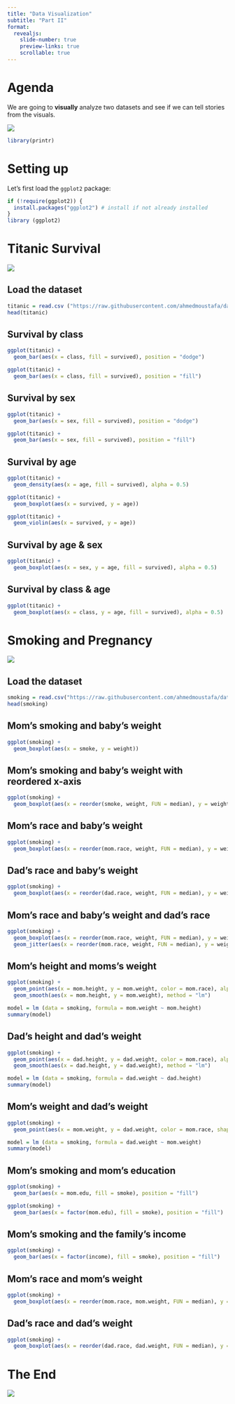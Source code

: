 ```yaml
---
title: "Data Visualization"
subtitle: "Part II"
format:
  revealjs:
    slide-number: true
    preview-links: true
    scrollable: true
---
```


# Agenda

We are going to **visually** analyze two datasets and see if we can tell stories from the visuals.

![](https://media.gettyimages.com/id/170005774/photo/fairy-tale.jpg?s=612x612&w=0&k=20&c=G6Mvq7tYAgyyfNbZGbwdXjh8XlQ1_MCrYakU63I7SG4=)

```r
library(printr)
```

# Setting up

Let's first load the `ggplot2` package:

```r
if (!require(ggplot2)) {
  install.packages("ggplot2") # install if not already installed
}
library (ggplot2)
```


# Titanic Survival

![](https://media.gettyimages.com/id/188056589/photo/digitally-restored-vintage-maritime-history-photo-of-the-rms-titantic-departing-southampton-on.jpg?s=2048x2048&w=gi&k=20&c=UUgRikYArk0uhrOMQbs994YaoRuCWU4TrcsjYGI8Tj0=)

## Load the dataset

```r
titanic = read.csv ("https://raw.githubusercontent.com/ahmedmoustafa/datasets/main/titanic/titanic.csv")
head(titanic)
```


## Survival by class

::: {.fragment}

```r
ggplot(titanic) +
  geom_bar(aes(x = class, fill = survived), position = "dodge")
```

:::

::: {.fragment}

```r
ggplot(titanic) +
  geom_bar(aes(x = class, fill = survived), position = "fill")
```

:::

## Survival by sex

::: {.fragment}

```r
ggplot(titanic) +
  geom_bar(aes(x = sex, fill = survived), position = "dodge")
```

:::


::: {.fragment}

```r
ggplot(titanic) +
  geom_bar(aes(x = sex, fill = survived), position = "fill")
```

:::

## Survival by age

::: {.fragment}

```r
ggplot(titanic) +
  geom_density(aes(x = age, fill = survived), alpha = 0.5)
```

:::

::: {.fragment}

```r
ggplot(titanic) +
  geom_boxplot(aes(x = survived, y = age))
```

:::

::: {.fragment}

```r
ggplot(titanic) +
  geom_violin(aes(x = survived, y = age))
```

:::

## Survival by age & sex

::: {.fragment}

```r
ggplot(titanic) +
  geom_boxplot(aes(x = sex, y = age, fill = survived), alpha = 0.5)
```

:::

## Survival by class & age

::: {.fragment}

```r
ggplot(titanic) +
  geom_boxplot(aes(x = class, y = age, fill = survived), alpha = 0.5)
```

:::

# Smoking and Pregnancy

![](https://media.gettyimages.com/id/702551325/photo/pregnant-woman-finishing-cigarette.jpg?s=2048x2048&w=gi&k=20&c=zUKT8g49WaCFyNnuyvyYRFTAuLB74IEwn9JQ8hg0Li0=)

## Load the dataset

```r
smoking = read.csv("https://raw.githubusercontent.com/ahmedmoustafa/datasets/main/smoking/smoking.csv")
head(smoking)
```

## Mom's smoking and baby's weight

::: {.fragment}

```r
ggplot(smoking) +
  geom_boxplot(aes(x = smoke, y = weight))
```

:::

## Mom's smoking and baby's weight with reordered x-axis

::: {.fragment}

```r
ggplot(smoking) +
  geom_boxplot(aes(x = reorder(smoke, weight, FUN = median), y = weight))
```

:::

## Mom's race and baby's weight

::: {.fragment}

```r
ggplot(smoking) +
  geom_boxplot(aes(x = reorder(mom.race, weight, FUN = median), y = weight))
```

:::

## Dad's race and baby's weight

::: {.fragment}

```r
ggplot(smoking) +
  geom_boxplot(aes(x = reorder(dad.race, weight, FUN = median), y = weight))
```

:::

## Mom's race and baby's weight and dad's race

::: {.fragment}

```r
ggplot(smoking) +
  geom_boxplot(aes(x = reorder(mom.race, weight, FUN = median), y = weight)) +
  geom_jitter(aes(x = reorder(mom.race, weight, FUN = median), y = weight, color = dad.race), alpha = 0.5, width = 0.3)
```

:::

## Mom's height and moms's weight

::: {.fragment}

```r
ggplot(smoking) +
  geom_point(aes(x = mom.height, y = mom.weight, color = mom.race), alpha = 0.5) +
  geom_smooth(aes(x = mom.height, y = mom.weight), method = "lm")
```

```r
model = lm (data = smoking, formula = mom.weight ~ mom.height)
summary(model)
```

:::

## Dad's height and dad's weight

::: {.fragment}

```r
ggplot(smoking) +
  geom_point(aes(x = dad.height, y = dad.weight, color = mom.race), alpha = 0.5) +
  geom_smooth(aes(x = dad.height, y = dad.weight), method = "lm")
```

```r
model = lm (data = smoking, formula = dad.weight ~ dad.height)
summary(model)
```

:::

## Mom's weight and dad's weight

::: {.fragment}

```r
ggplot(smoking) +
  geom_point(aes(x = mom.weight, y = dad.weight, color = mom.race, shape = dad.race), alpha = 0.5)
```

```r
model = lm (data = smoking, formula = dad.weight ~ mom.weight)
summary(model)
```

:::

## Mom's smoking and mom's education

::: {.fragment}

```r
ggplot(smoking) +
  geom_bar(aes(x = mom.edu, fill = smoke), position = "fill")
```

:::

::: {.fragment}

```r
ggplot(smoking) +
  geom_bar(aes(x = factor(mom.edu), fill = smoke), position = "fill")
```

:::

## Mom's smoking and the family's income

::: {.fragment}

```r
ggplot(smoking) +
  geom_bar(aes(x = factor(income), fill = smoke), position = "fill")
```

:::

## Mom's race and mom's weight

::: {.fragment}

```r
ggplot(smoking) +
  geom_boxplot(aes(x = reorder(mom.race, mom.weight, FUN = median), y = mom.weight))
```

:::

## Dad's race and dad's weight

::: {.fragment}

```r
ggplot(smoking) +
  geom_boxplot(aes(x = reorder(dad.race, dad.weight, FUN = median), y = dad.weight))
```

:::

# The End

![](https://media.gettyimages.com/id/656357474/photo/the-end-words-type-on-vintage-typewriter.jpg?s=2048x2048&w=gi&k=20&c=4c5VUBP_RvjVIl1bPvpp6dmGbE-OOpycpihXPu9ixMc=)